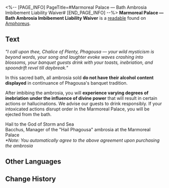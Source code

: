 <%-- [PAGE_INFO]
PageTitle=#Marmoreal Palace — Bath Ambrosia Imbibement Liability Waiver#
[END_PAGE_INFO] --%>
{{Readable Infobox
|id           = 453
|partIds      = 190756
|title        = Marmoreal Palace &mdash; Bath Ambrosia Imbibement Liability Waiver
|image        = Item Marmoreal Palace — Bath Ambrosia Imbibement Liability Waiver.png
|world        = Amphoreus
|parts        = 1
|author       = <!--to be added-->
|description  = A pre-consumption agreement that the bath Ambrosia Manager Bacchus has prepared for guests. Those who are over-confident about their tolerance may suffer the consequences once this agreement is signed.
|part1        = Marmoreal Palace &mdash; Bath Ambrosia Imbibement Liability Waiver
|source1      = {{cx|Source missing}}
|characters   = Phagousa
|factions     = 
}}
'''Marmoreal Palace &mdash; Bath Ambrosia Imbibement Liability Waiver''' is a [[readable]] found on [[Amphoreus]].
<!--
==Location==
{{Map Embed|<map name>|<marker id>}}
-->
==Text==
''"I call upon thee, Chalice of Plenty, Phagousa &mdash; your wild mysticism is beyond words, your song and laughter evoke waves crashing into blossoms, your banquet guests drink with your toasts, inebriation, and spoondrift revel till daybreak."''

In this sacred bath, all ambrosia sold '''do not have their alcohol content displayed''' in continuance of Phagousa's banquet tradition.

After imbibing the ambrosia, you will '''experience varying degrees of inebriation under the influence of divine power''' that will result in certain actions or hallucinations. We advise our guests to drink responsibly. If your intoxicated actions disrupt order in the Marmoreal Palace, you will be ejected from the bath.

Hail to the God of Storm and Sea<br />
Bacchus, Manager of the "Hail Phagousa" ambrosia at the Marmoreal Palace<br />
''*Note: You automatically agree to the above agreement upon purchasing the ambrosia''

<!--
==Trivia==
* 
-->
==Other Languages==
{{Other Languages
|en   = Marmoreal Palace &mdash; Bath Ambrosia Imbibement Liability Waiver
|zhs  = 云石天宫•浴场秘酿畅饮免责协议
|zht  = 雲石天宮•浴場秘釀暢飲免責協議
|ja   = 雲石の天宮•バルネアのネクタール、飲み放題の免責事項同意書
|ko   = 마모리얼 천궁•목욕탕 암브로시아 음용 면책 합의
|es   = Palacio de Mármol: Exención de responsabilidad por beber ambrosía en las termas
|fr   = Palais marmoréen - Renonciation de responsabilité en cas d'ingestion d'ambroisie dans les bains
|ru   = Мраморный дворец: Отказ от ответственности для употребляющих амброзию
|th   = ข้อตกลง ปฏิเสธความรับผิดชอบต่อน้ำอมฤต ในโรงอาบน้ำแห่งวังศิลาเมฆา
|vi   = Thỏa Thuận Miễn Trừ Trách Nhiệm Khi Uống Rượu Mật Tại Nhà Tắm Thiên Cung Vân Thạch
|de   = Haftungsverzicht für Ambrosiakonsum im Marmorpalast
|id   = Marmoreal Palace: Perjanjian Pembebasan Panggung Jawab untuk Konsumsi Ambrosia di Pemandian
|pt   = Palácio Marmóreo - Termo de Isenção de Embebimento de Banho de Ambrosia
}}

==Change History==
{{Change History|3.0}}